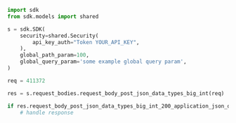 ```python showLineNumbers copy filename="Request Body Post Json Data Types Big Int usage example"
import sdk
from sdk.models import shared

s = sdk.SDK(
    security=shared.Security(
        api_key_auth="Token YOUR_API_KEY",
    ),
    global_path_param=100,
    global_query_param='some example global query param',
)

req = 411372

res = s.request_bodies.request_body_post_json_data_types_big_int(req)

if res.request_body_post_json_data_types_big_int_200_application_json_object is not None:
    # handle response
```
